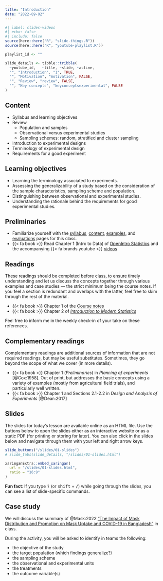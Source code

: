 ```yaml
---
title: "Introduction"
date: "2022-09-02"
---
```


```r
#| label: slides-videos
#| echo: false
#| include: false
source(here::here("R", "slide-things.R"))
source(here::here("R", "youtube-playlist.R"))

playlist_id <- ""

slide_details <- tibble::tribble(
  ~youtube_id,   ~title, ~slide, ~active,
  "", "Introduction", "1", TRUE,
  "", "Motivation", "motivation", FALSE,
  "", "Review", "review", FALSE,
  "", "Key concepts", "keyconceptsexperimental", FALSE
)
```

## Content

- Syllabus and learning objectives
- Review
    - Population and samples
    - Observational versus experimental studies
    - Sampling schemes: random, stratified and cluster sampling
- Introduction to experimental designs
- Terminology of experimental design
- Requirements for a good experiment


## Learning objectives

- Learning the terminology associated to experiments.
- Assessing the generalizability of a study based on the consideration of the sample characteristics, sampling scheme and population.
- Distinguishing between observational and experimental studies.
- Understanding the rationale behind the requirements for good experimental studies.

## Preliminaries

- Familiarize yourself with the [syllabus](/syllabus), [content](/content/), [examples](/example/), and [evaluations](/evaluations/) pages for this class.
- {{< fa book >}} Read Chapter 1 (Intro to Data) of [OpenIntro Statistics](https://www.openintro.org/book/os/) and the accompanying {{< fa brands youtube >}} [videos](https://www.youtube.com/playlist?list=PLkIselvEzpM6pZ76FD3NoCvvgkj_p-dE8)


## Readings

:::{.callout-warning}
These readings should be completed before class, to ensure timely understanding and let us discuss the concepts together through various examples and case studies --- the strict minimum being the course notes. If you feel a section is redundant and overlaps with the latter, feel free to skim through the rest of the material.
:::

- {{< fa book >}} Chapter 1 of the [Course notes](https://lbelzile.github.io/math80667a/introduction.html)
- {{< fa book >}} Chapter 2 of [*Introduction to Modern Statistics*](https://openintro-ims.netlify.app/data-design.html)

Feel free to inform me in the weekly check-in of your take on these references.

## Complementary readings

:::{.callout-warning}
Complementary readings are additional sources of information that are not required readings, but may be useful substitutes. Sometimes, they go beyond the scope of what we cover (in more details).
:::


- {{< fa book >}} Chapter 1 (*Preliminaries*) in *Planning of experiments*  [@Cox:1958]. Out of print, but addresses the basic concepts using a variety of examples (mostly from agricultural field trials), and particularly well written.
- {{< fa book >}} Chapter 1 and Sections 2.1-2.2 in *Design and Analysis of Experiments*  [@Dean:2017]

## Slides

The slides for today's lesson are available online as an HTML file. Use the buttons below to open the slides either as an interactive website or as a static PDF (for printing or storing for later). You can also click in the slides below and navigate through them with your left and right arrow keys.

```r
slide_buttons("/slides/01-slides")
# slide_tabs(slide_details, "/slides/01-slides.html")
```

```r
xaringanExtra::embed_xaringan(
  url = "/slides/01-slides.html",
  ratio = "16:9"
)
```

:::{.callout-tip}
**Fun fact**: If you type <kbd>?</kbd> (or <kbd>shift</kbd> + <kbd>/</kbd>) while going through the slides, you can see a list of slide-specific commands.
:::

## Case study

We will discuss the summary of @Mask:2022 ["The Impact of Mask Distribution and Promotion on Mask Uptake and COVID-19 in Bangladesh"](https://www.poverty-action.org/printpdf/47486) in class.

During the activity, you will be asked to identify in teams the following:

- the objective of the study
- the target population (which findings generalize?)
- the sampling scheme
- the observational and experimental units
- the treatments
- the outcome variable(s)

